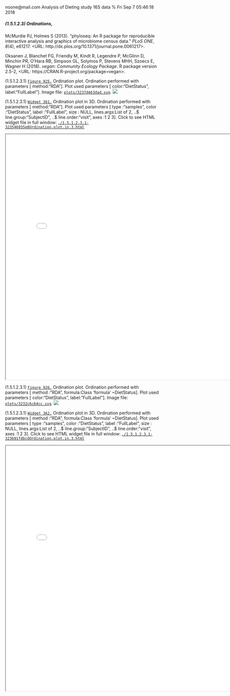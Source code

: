 noone@mail.com
Analysis of Dieting study 16S data
% Fri Sep  7 05:46:18 2018



##### \(1.5.1.2.3\) Ordinations, 



McMurdie PJ, Holmes S (2013). “phyloseq: An R package for reproducible interactive analysis and graphics of microbiome census data.” _PLoS
ONE_, *8*(4), e61217. <URL: http://dx.plos.org/10.1371/journal.pone.0061217>.


Oksanen J, Blanchet FG, Friendly M, Kindt R, Legendre P, McGlinn D, Minchin PR, O'Hara RB, Simpson GL, Solymos P, Stevens MHH, Szoecs E, Wagner
H (2018). _vegan: Community Ecology Package_. R package version 2.5-2, <URL: https://CRAN.R-project.org/package=vegan>.





\(1.5.1.2.3.1\) <a name="figure.925"></a>[`Figure 925.`](#figure.925) Ordination plot. Ordination performed with parameters [ method:"RDA"]. 
               Plot used parameters [ color:"DietStatus", label:"FullLabel"].  Image file: [`plots/3237d463dad.svg`](plots/3237d463dad.svg).
![](plots/3237d463dad.svg)




\(1.5.1.2.3.1\) <a name="widget.361"></a>[`Widget 361.`](#widget.361) Ordination plot in 3D. Ordination performed with parameters [ method:"RDA"]. 
               Plot used parameters [ type      :"samples", color     :"DietStatus", label     :"FullLabel", size      : NULL, lines.args:List of 2,  ..$ line.group:"SubjectID",  ..$ line.order:"visit", axes      :1 2 3]. Click to see HTML widget file in full window: [`./1.5.1.2.3.1-323546935e8Ordination.plot.in.3.html`](./1.5.1.2.3.1-323546935e8Ordination.plot.in.3.html)



<iframe src="./1.5.1.2.3.1-323546935e8Ordination.plot.in.3.html" width="800" height="800"> </iframe>




\(1.5.1.2.3.1\) <a name="figure.926"></a>[`Figure 926.`](#figure.926) Ordination plot. Ordination performed with parameters [ method :"RDA", formula:Class 'formula' ~DietStatus]. 
               Plot used parameters [ color:"DietStatus", label:"FullLabel"].  Image file: [`plots/3232c6c64cc.svg`](plots/3232c6c64cc.svg).
![](plots/3232c6c64cc.svg)




\(1.5.1.2.3.1\) <a name="widget.362"></a>[`Widget 362.`](#widget.362) Ordination plot in 3D. Ordination performed with parameters [ method :"RDA", formula:Class 'formula' ~DietStatus]. 
               Plot used parameters [ type      :"samples", color     :"DietStatus", label     :"FullLabel", size      : NULL, lines.args:List of 2,  ..$ line.group:"SubjectID",  ..$ line.order:"visit", axes      :1 2 3]. Click to see HTML widget file in full window: [`./1.5.1.2.3.1-323691fdbcdOrdination.plot.in.3.html`](./1.5.1.2.3.1-323691fdbcdOrdination.plot.in.3.html)



<iframe src="./1.5.1.2.3.1-323691fdbcdOrdination.plot.in.3.html" width="800" height="800"> </iframe>